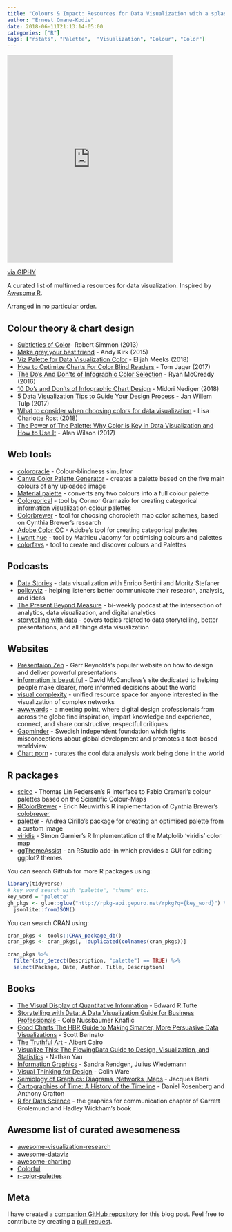 ```yaml
---
title: "Colours & Impact: Resources for Data Visualization with a splash of R" 
author: "Ernest Omane-Kodie"
date: 2018-06-11T21:13:14-05:00 
categories: ["R"]
tags: ["rstats", "Palette",  "Visualization", "Colour", "Color"]
---
```


<iframe src="https://giphy.com/embed/PH8gHFw2YJPaM" width="383" height="480" frameBorder="0" class="giphy-embed" allowFullScreen></iframe><p><a href="https://giphy.com/gifs/paint-knife-palette-PH8gHFw2YJPaM">via GIPHY</a></p>

A curated list of multimedia resources for data visualization. Inspired by [Awesome R](https://awesome-r.com/). 

Arranged in no particular order.

## Colour theory & chart design

+ [Subtleties of Color](https://earthobservatory.nasa.gov/blogs/elegantfigures/2013/08/05/subtleties-of-color-part-1-of-6/)- Robert Simmon (2013)
+ [Make grey your best friend](http://www.visualisingdata.com/2015/01/make-grey-best-friend/) - Andy Kirk (2015)
+ [Viz Palette for Data Visualization Color](https://towardsdatascience.com/viz-palette-for-data-visualization-color-8e678d996077) - Elijah Meeks (2018)
+ [How to Optimize Charts For Color Blind Readers](https://venngage.com/blog/color-blind-friendly-palette/) - Tom Jager (2017)
+ [The Do's And Don'ts of Infographic Color Selection](https://venngage.com/blog/infographic-design-the-dos-and-donts-of-color-selection/) - Ryan McCready (2016)
+ [10 Do's and Don'ts of Infographic Chart Design](https://venngage.com/blog/chart-design/) - Midori Nediger (2018)
+ [5 Data Visualization Tips to Guide Your Design Process](https://venngage.com/blog/data-visualization-tips/) -  Jan Willem Tulp (2017)
+ [What to consider when choosing colors for data visualization](https://blog.datawrapper.de/colors/) - Lisa Charlotte Rost (2018)
+ [The Power of The Palette: Why Color is Key in Data Visualization and How to Use It](https://theblog.adobe.com/the-power-of-the-palette-why-color-is-key-in-data-visualization-and-how-to-use-it/) - Alan Wilson (2017)

## Web tools

+ [colororacle](http://colororacle.org/usage.html) - Colour-blindness simulator
+ [Canva Color Palette Generator](https://www.canva.com/color-palette/) - creates a palette based on the five main colours of any uploaded image
+ [Material palette](https://www.materialpalette.com/) - converts any two colours into a full colour palette  
+ [Colorgorical](http://vrl.cs.brown.edu/color) - tool by Connor Gramazio for creating categorical information visualization colour palettes
+ [Colorbrewer](http://colorbrewer2.org/#type=sequential&scheme=BuGn&n=3) - tool for choosing choropleth map color schemes, based on Cynthia Brewer's research
+ [Adobe Color CC ](https://color.adobe.com/create/color-wheel/) - Adobe's tool for creating categorical palettes
+ [i want hue](http://tools.medialab.sciences-po.fr/iwanthue/) - tool by Mathieu Jacomy for optimising colours and palettes 
+ [colorfavs](http://www.colorfavs.com) - tool to create and discover colours and Palettes


## Podcasts

+ [Data Stories](http://datastori.es/) - data visualization with Enrico Bertini and Moritz Stefaner 
+ [policyviz](https://policyviz.com/podcast/) - helping listeners better communicate their research, analysis, and ideas
+ [The Present Beyond Measure](http://leapica.com/podcast/) - bi-weekly podcast at the intersection of analytics, data visualization, and digital analytics
+ [storytelling with data](http://www.storytellingwithdata.com/podcast/) - covers topics related to data storytelling, better presentations, and all things data visualization

## Websites

+ [Presentaion Zen](http://www.presentationzen.com) - Garr Reynolds's popular website on how to design and deliver powerful presentations
+ [information is beautiful](https://informationisbeautiful.net) -  David McCandless's site dedicated to helping people make clearer, more informed decisions about the world
+ [visual complexity](http://www.visualcomplexity.com/vc/) - unified resource space for anyone interested in the visualization of complex networks
+ [awwwards](https://www.awwwards.com/websites/data-visualization/) - a meeting point, where digital design professionals from across the globe find inspiration, impart knowledge and experience, connect, and share constructive, respectful critiques
+ [Gapminder](https://www.gapminder.org) - Swedish independent foundation which fights misconceptions about global development and promotes a fact-based worldview
+ [Chart porn](http://chartporn.org/) - curates the cool data analysis work being done in the world

## R packages 

+ [scico](https://github.com/thomasp85/scico) - Thomas Lin Pedersen's R interface to Fabio Crameri's colour palettes based on the Scientific Colour-Maps
+ [RColorBrewer](https://cran.r-project.org/web/packages/RColorBrewer/index.html) - Erich Neuwirth's R implementation of Cynthia Brewer's [colobrewer](http://colorbrewer2.org)
+ [paletter](https://github.com/AndreaCirilloAC/paletter) - Andrea Cirillo's package for creating an optimised palette from a custom image
+ [viridis](https://github.com/sjmgarnier/viridis) - Simon Garnier's R Implementation of the Matplolib 'viridis' color map
+ [ggThemeAssist](https://github.com/calligross/ggthemeassist) - an RStudio add-in which provides a GUI for editing ggplot2 themes

You can search Github for more R packages using:
```r
library(tidyverse)
# key word search with "palette", "theme" etc.
key_word = "palette"
gh_pkgs <- glue::glue("http://rpkg-api.gepuro.net/rpkg?q={key_word}") %>% 
  jsonlite::fromJSON() 
```

You can search CRAN using:
```r
cran_pkgs <- tools::CRAN_package_db()
cran_pkgs <- cran_pkgs[, !duplicated(colnames(cran_pkgs))]

cran_pkgs %>% 
  filter(str_detect(Description, "palette") == TRUE) %>% 
  select(Package, Date, Author, Title, Description)
```


## Books 

+ [The Visual Display of Quantitative Information](https://www.amazon.co.uk/Visual-Display-Quantitative-Information/dp/0961392142) - Edward R.Tufte
+ [Storytelling with Data: A Data Visualization Guide for Business Professionals](https://www.amazon.co.uk/Storytelling-Data-Visualization-Business-Professionals/dp/1119002257) - Cole Nussbaumer Knaflic 
+ [Good Charts The HBR Guide to Making Smarter, More Persuasive Data Visualizations](https://www.amazon.co.uk/Good-Charts-Smarter-Persuasive-Visualizations-ebook/dp/B01BO6QM9Q/ref=tmm_kin_swatch_0?_encoding=UTF8&qid=&sr=) - Scott Berinato 
+ [The Truthful Art](https://www.amazon.co.uk/Truthful-Art-Data-Charts-Communication-ebook/dp/B01BLN09U0/ref=pd_sim_351_5?_encoding=UTF8&psc=1&refRID=3N1YB3PRH0ANZDT42K56) - Albert Cairo
+ [Visualize This: The FlowingData Guide to Design, Visualization, and Statistics](https://www.amazon.co.uk/Visualize-This-FlowingData-Visualization-Statistics-ebook/dp/B005CCT19M/ref=tmm_kin_swatch_0?_encoding=UTF8&qid=&sr=) - Nathan Yau
+ [Information Graphics](https://www.amazon.co.uk/Information-Graphics-Sandra-Rendgen/dp/3836528797) - Sandra Rendgen, Julius Wiedemann
+ [Visual Thinking for Design](https://www.amazon.co.uk/Visual-Thinking-Kaufmann-Interactive-Technologies-ebook/dp/B006NVY448/ref=tmm_kin_swatch_0?_encoding=UTF8&qid=&sr=) - Colin Ware
+ [Semiology of Graphics: Diagrams, Networks, Maps](https://www.amazon.co.uk/Semiology-Graphics-Diagrams-Networks-Maps/dp/1589482611) - Jacques Berti
+ [Cartographies of Time: A History of the Timeline](https://www.amazon.co.uk/dp/B00E8W7NGA/ref=dp-kindle-redirect?_encoding=UTF8&btkr=1) - Daniel Rosenberg and Anthony Grafton 
+ [R for Data Science](http://r4ds.had.co.nz/graphics-for-communication.html) - the graphics for communication chapter of Garrett Grolemund and Hadley Wickham's book

## Awesome list of curated awesomeness

+ [awesome-visualization-research](https://github.com/mathisonian/awesome-visualization-research)
+ [awesome-dataviz](https://github.com/fasouto/awesome-dataviz)
+ [awesome-charting](https://github.com/zingchart/awesome-charting)
+ [Colorful](https://github.com/Siddharth11/Colorful)
+ [r-color-palettes](https://github.com/EmilHvitfeldt/r-color-palettes)

## Meta

I have created a [companion GitHub repository](https://github.com/eokodie/colours-and-impact) for this blog post. Feel free to contribute by creating a [pull request](https://github.com/eokodie/colours-and-impact/pulls). 
